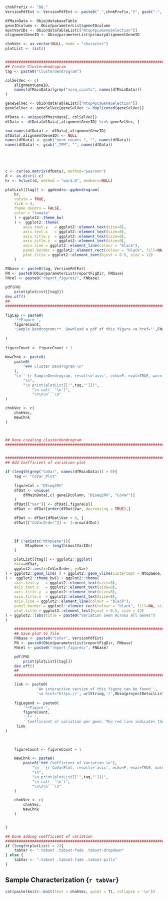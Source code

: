 <!-- Set PArameters Module -->
<!-- Set the chnkPrefix to make all chunks unique in the overall folder -->
```r
chnkPrefix <- "B8."
VersionPdfExt <- VersionPdfExt <- paste0(".",chnkPrefix,"V", gsub("-", "", Sys.Date()), ".pdf")

```

```r
dfMainData <- Obio@databaseTable
geneIDcolumn <- Obio@parameterList$geneIDcolumn
mostVarIDs <- Obio@dataTableList[["Ntop4pcaGeneSelection"]]
alignmentGeneID <- Obio@parameterList$primaryAlignmentGeneID

```


```r
chnkVec <- as.vector(NULL, mode = "character")
plotList <- list()


###############################################################################
## Create Clusterdendrogram                                                  ##
tag <- paste0("Clusterdendrogram")

colSelVec <- c(
    alignmentGeneID,
    names(dfMainData)[grep("norm_counts", names(dfMainData))]
)

geneSelVec <- Obio@dataTableList[["Ntop4pcaGeneSelection"]]
geneSelVec <- geneSelVec[geneSelVec != duplicated(geneSelVec)]

dfData <- unique(dfMainData[, colSelVec])
dfData <- dfData[dfData[,alignmentGeneID] %in% geneSelVec, ]

row.names(dfData) <- dfData[,alignmentGeneID]
dfData[,alignmentGeneID] <- NULL
names(dfData) <- gsub("norm_counts_", "", names(dfData))
names(dfData) <- gsub("_TPM", "", names(dfData))





c <- cor(as.matrix(dfData), method="pearson")
d <- as.dist(1-c)
hr <- hclust(d, method = "ward.D", members=NULL)

plotList[[tag]] <- ggdendro::ggdendrogram(
    hr, 
    rotate = TRUE, 
    size = 4, 
    theme_dendro = FALSE, 
    color = "tomato"
    ) + ggplot2::theme_bw(
    ) +  ggplot2::theme(
        axis.text.y   = ggplot2::element_text(size=8),
        axis.text.x   = ggplot2::element_text(size=8),
        axis.title.y  = ggplot2::element_text(size=8),
        axis.title.x  = ggplot2::element_text(size=8),
        axis.line = ggplot2::element_line(colour = "black"),
        panel.border = ggplot2::element_rect(colour = "black", fill=NA, size=1),
        plot.title = ggplot2::element_text(hjust = 0.5, size = 12)
    )

FNbase <- paste0(tag, VersionPdfExt)
FN <- paste0(Obio@parameterList$reportFigDir, FNbase)
FNrel <- paste0("report_figures/", FNbase)
    
pdf(FN)
    print(plotList[[tag]])
dev.off()
##                                                                       ##
###########################################################################
    
figCap <- paste0(
    '**Figure ',
    figureCount,
    'Sample Dendrogram:**  Download a pdf of this figure <a href="',FNrel,'" target="_blank">here</a>.'
    
)
 
figureCount <- figureCount + 1
    
NewChnk <- paste0(
    paste0(
        "### Cluster Dendrogram \n"
    ),
    "\n```{r SampleDendrogram, results='asis', echo=F, eval=TRUE, warning=FALSE, fig.cap='",figCap,"'}\n",
        "\n",
        "\n print(plotList[['",tag,"']])",
            "\n cat(  '\n')",
            "\n\n\n```\n"   
)

chnkVec <- c(
    chnkVec,
    NewChnk
)



## Done creating clusterdendrogram                                           ##
###############################################################################


###########################################################################
## Add Coefficient of variation plot                                     ##

if (length(grep("CoVar", names(dfMainData))) > 0){
    tag <- "CoVar_Plot"
    
    figureCol = "DEseq2RV"
    dfDat <- unique(
        dfMainData[,c( geneIDcolumn, "DEseq2RV", "CoVar")]
    )
    dfDat[["Var"]] <- dfDat[,figureCol]
    dfDat <- dfDat[order(dfDat$Var, decreasing = TRUE),]

    dfDat <- dfDat[dfDat$Var > 0, ]
    dfDat[["CoVarOrder"]] <- 1:nrow(dfDat)
    
    

    if (!exists("NtopGene")){
         NtopGene <- length(mostVarIDs)
    }

    plotList[[tag]] <- ggplot2::ggplot(
    data=dfDat,
    ggplot2::aes(x=CoVarOrder, y=Var)
) + ggplot2::geom_line( ) + ggplot2::geom_vline(xintercept = NtopGene, col="red"
) +  ggplot2::theme_bw() + ggplot2::theme(
    axis.text.y   = ggplot2::element_text(size=8),
    axis.text.x   = ggplot2::element_text(size=8),
    axis.title.y  = ggplot2::element_text(size=8),
    axis.title.x  = ggplot2::element_text(size=8),
    axis.line = ggplot2::element_line(colour = "black"),
    panel.border = ggplot2::element_rect(colour = "black", fill=NA, size=1),
    plot.title = ggplot2::element_text(hjust = 0.5, size = 12)
) + ggplot2::labs(title = paste0("Variation Seen Across all Genes")
)

    ###########################################################################
    ## Save plot to file                                                     ##
    FNbase <- paste0("CoVar", VersionPdfExt)
    FN <- paste0(Obio@parameterList$reportFigDir, FNbase)
    FNrel <- paste0("report_figures/", FNbase)

    pdf(FN)
        print(plotList[[tag]])
    dev.off()
    ##                                                                       ##
    ###########################################################################

    link <- paste0(
              'An interactive version of this figure can be found ',
              '<a href="https://', urlString,'/',Obio@projectDetailList$project_id,'/scatterplot?x_axis=CoVarOrder&y_axis=CoVar&headline=2D+Scatterplot" target="_blank">here</a>', '. ')  
    
    figLegend <- paste0(
        '**Figure ', 
        figureCount, 
        ':** ',
        ' Coefficient of variation per gene. The red line indicates the cut-off for the most variable genes in this experiment. The most variable genes are the basis for the PCA analysis and heatmap displays. Download a pdf of this figure <a href="',FNrel,'" target="_blank">here</a>. ',
     link
)
    
    

    figureCount <- figureCount + 1

    NewChnk <- paste0(
        paste0("### Coefficient of Variation \n"),
            "\n```{r CoVarPlot, results='asis', echo=F, eval=TRUE, warning=FALSE, fig.cap='",figLegend,"'}\n",
            "\n",
            "\n print(plotList[['",tag,"']])",
            "\n cat(  '\n')",
            "\n\n\n```\n"
    )

    chnkVec <- c(
        chnkVec,
        NewChnk
    )


}

## Done adding coefficient of variation                                  ##
###########################################################################
if (length(plotList) > 2){
    tabVar <- ".tabset .tabset-fade .tabset-dropdown"
} else {
    tabVar <- ".tabset .tabset-fade .tabset-pills"
}
```

## Sample Characterization {`r tabVar`}
```r
cat(paste(knitr::knit(text = chnkVec, quiet = T), collapse = '\n'))
```